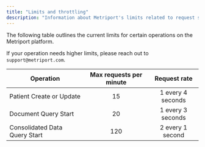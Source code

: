```yaml
---
title: "Limits and throttling"
description: "Information about Metriport's limits related to request size and request frequency"
---
```


The following table outlines the current limits for certain operations on the Metriport platform.

If your operation needs higher limits, please reach out to `support@metriport.com`.

| Operation                     | Max requests per minute | Request rate      |
| ----------------------------- | :---------------------: | :---------------: |
| Patient Create or Update      | 15                      | 1 every 4 seconds | 
| Document Query Start          | 20                      | 1 every 3 seconds |
| Consolidated Data Query Start | 120                     | 2 every 1 second  |

